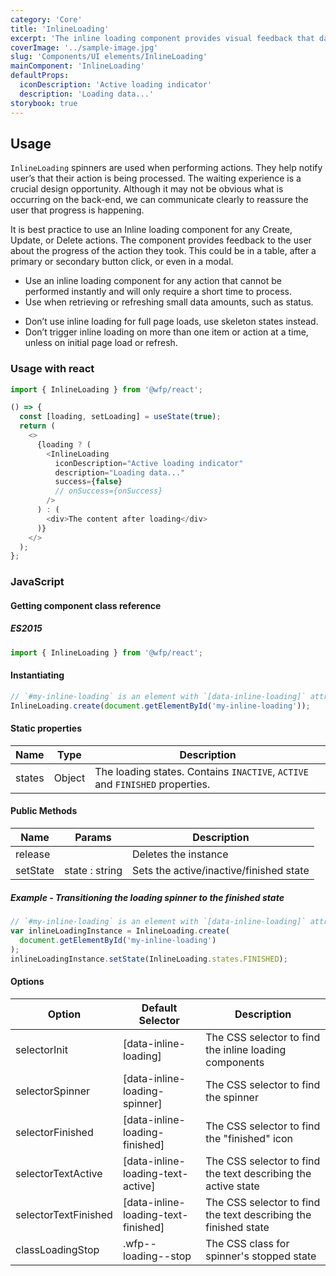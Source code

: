 ```yaml
---
category: 'Core'
title: 'InlineLoading'
excerpt: 'The inline loading component provides visual feedback that data is being processed.'
coverImage: '../sample-image.jpg'
slug: 'Components/UI elements/InlineLoading'
mainComponent: 'InlineLoading'
defaultProps:
  iconDescription: 'Active loading indicator'
  description: 'Loading data...'
storybook: true
---
```


## Usage

`InlineLoading` spinners are used when performing actions. They help notify user’s that their action is being processed. The waiting experience is a crucial design opportunity. Although it may not be obvious what is occurring on the back-end, we can communicate clearly to reassure the user that progress is happening.

It is best practice to use an Inline loading component for any Create, Update, or Delete actions. The component provides feedback to the user about the progress of the action they took. This could be in a table, after a primary or secondary button click, or even in a modal.

<DoUse>

- Use an inline loading component for any action that cannot be performed instantly and will only require a short time to process.
- Use when retrieving or refreshing small data amounts, such as status.

</DoUse>

<DoNotUse>

- Don’t use inline loading for full page loads, use skeleton states instead.
- Don’t trigger inline loading on more than one item or action at a time, unless on initial page load or refresh.

</DoNotUse>

### Usage with react

```js
import { InlineLoading } from '@wfp/react';
```

```js live
() => {
  const [loading, setLoading] = useState(true);
  return (
    <>
      {loading ? (
        <InlineLoading
          iconDescription="Active loading indicator"
          description="Loading data..."
          success={false}
          // onSuccess={onSuccess}
        />
      ) : (
        <div>The content after loading</div>
      )}
    </>
  );
};
```

### JavaScript

#### Getting component class reference

##### ES2015

```javascript
import { InlineLoading } from '@wfp/react';
```

#### Instantiating

```javascript
// `#my-inline-loading` is an element with `[data-inline-loading]` attribute
InlineLoading.create(document.getElementById('my-inline-loading'));
```

#### Static properties

| Name   | Type   | Description                                                                  |
| ------ | ------ | ---------------------------------------------------------------------------- |
| states | Object | The loading states. Contains `INACTIVE`, `ACTIVE` and `FINISHED` properties. |

#### Public Methods

| Name     | Params         | Description                             |
| -------- | -------------- | --------------------------------------- |
| release  |                | Deletes the instance                    |
| setState | state : string | Sets the active/inactive/finished state |

##### Example - Transitioning the loading spinner to the finished state

```javascript
// `#my-inline-loading` is an element with `[data-inline-loading]` attribute
var inlineLoadingInstance = InlineLoading.create(
  document.getElementById('my-inline-loading')
);
inlineLoadingInstance.setState(InlineLoading.states.FINISHED);
```

#### Options

| Option               | Default Selector                    | Description                                                     |
| -------------------- | ----------------------------------- | --------------------------------------------------------------- |
| selectorInit         | [data-inline-loading]               | The CSS selector to find the inline loading components          |
| selectorSpinner      | [data-inline-loading-spinner]       | The CSS selector to find the spinner                            |
| selectorFinished     | [data-inline-loading-finished]      | The CSS selector to find the "finished" icon                    |
| selectorTextActive   | [data-inline-loading-text-active]   | The CSS selector to find the text describing the active state   |
| selectorTextFinished | [data-inline-loading-text-finished] | The CSS selector to find the text describing the finished state |
| classLoadingStop     | .wfp--loading--stop                 | The CSS class for spinner's stopped state                       |
